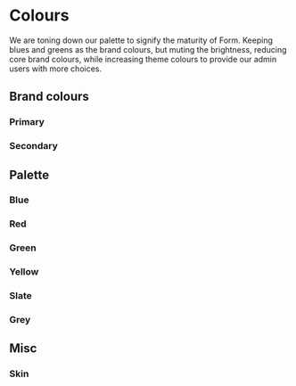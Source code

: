 
<Meta title="Foundation/Colours" />

# Colours

We are toning down our palette to signify the maturity of Form. Keeping blues and greens as the brand colours, but muting the brightness, reducing core brand colours, while increasing theme colours to provide our admin users with more choices.

## Brand colours

### Primary

<Story name="Brand/Primary">
  <ColourTable
    label="Brand primary colours"
    colours={[
      { palette: 'brand.primary', shade: '50' },
      { palette: 'brand.primary', shade: '100' },
      { palette: 'brand.primary', shade: '200' },
      { palette: 'brand.primary', shade: '300' },
      { palette: 'brand.primary', shade: '400' },
      { palette: 'brand.primary', shade: '500' },
      { palette: 'brand.primary', shade: '600' },
      { palette: 'brand.primary', shade: '700' },
      { palette: 'brand.primary', shade: '800' },
      { palette: 'brand.primary', shade: '900' },
    ]}
  />
</Story>

### Secondary

<Story name="Brand/Secondary">
  <ColourTable
    label="Brand secondary colours"
    colours={[
      { palette: 'brand.secondary', shade: '50' },
      { palette: 'brand.secondary', shade: '100' },
      { palette: 'brand.secondary', shade: '200' },
      { palette: 'brand.secondary', shade: '300' },
      { palette: 'brand.secondary', shade: '400' },
      { palette: 'brand.secondary', shade: '500' },
      { palette: 'brand.secondary', shade: '600' },
      { palette: 'brand.secondary', shade: '700' },
      { palette: 'brand.secondary', shade: '800' },
      { palette: 'brand.secondary', shade: '900' },
    ]}
  />
</Story>

## Palette

### Blue

<Story name="Blue">
  <ColourTable
    label="Blue colours"
    colours={[
      { palette: 'blue', shade: '50' },
      { palette: 'blue', shade: '100' },
      { palette: 'blue', shade: '200' },
      { palette: 'blue', shade: '300' },
      { palette: 'blue', shade: '400' },
      { palette: 'blue', shade: '500' },
      { palette: 'blue', shade: '600' },
      { palette: 'blue', shade: '700' },
      { palette: 'blue', shade: '800' },
      { palette: 'blue', shade: '900' },
    ]}
  />
</Story>

### Red

<Story name="Red">
  <ColourTable
    label="Red colours"
    colours={[
      { palette: 'red', shade: '50' },
      { palette: 'red', shade: '100' },
      { palette: 'red', shade: '200' },
      { palette: 'red', shade: '300' },
      { palette: 'red', shade: '400' },
      { palette: 'red', shade: '500' },
      { palette: 'red', shade: '600' },
      { palette: 'red', shade: '700' },
      { palette: 'red', shade: '800' },
      { palette: 'red', shade: '900' },
    ]}
  />
</Story>

### Green

<Story name="Green">
  <ColourTable
    label="Green colours"
    colours={[
      { palette: 'green', shade: '50' },
      { palette: 'green', shade: '100' },
      { palette: 'green', shade: '200' },
      { palette: 'green', shade: '300' },
      { palette: 'green', shade: '400' },
      { palette: 'green', shade: '500' },
      { palette: 'green', shade: '600' },
      { palette: 'green', shade: '700' },
      { palette: 'green', shade: '800' },
      { palette: 'green', shade: '900' },
    ]}
  />
</Story>

### Yellow

<Story name="Yellow">
  <ColourTable
    label="Yellow colours"
    colours={[
      { palette: 'yellow', shade: '50' },
      { palette: 'yellow', shade: '100' },
      { palette: 'yellow', shade: '200' },
      { palette: 'yellow', shade: '300' },
      { palette: 'yellow', shade: '400' },
      { palette: 'yellow', shade: '500' },
      { palette: 'yellow', shade: '600' },
      { palette: 'yellow', shade: '700' },
      { palette: 'yellow', shade: '800' },
      { palette: 'yellow', shade: '900' },
    ]}
  />
</Story>

### Slate

<Story name="Slate">
  <ColourTable
    label="Slate colours"
    colours={[
      { palette: 'slate', shade: '50' },
      { palette: 'slate', shade: '100' },
      { palette: 'slate', shade: '200' },
      { palette: 'slate', shade: '300' },
      { palette: 'slate', shade: '400' },
      { palette: 'slate', shade: '500' },
      { palette: 'slate', shade: '600' },
      { palette: 'slate', shade: '700' },
      { palette: 'slate', shade: '800' },
      { palette: 'slate', shade: '900' },
    ]}
  />
</Story>

### Grey

<Story name="Grey">
  <ColourTable
    label="Grey colours"
    colours={[
      { palette: 'grey', shade: '50' },
      { palette: 'grey', shade: '100' },
      { palette: 'grey', shade: '200' },
      { palette: 'grey', shade: '300' },
      { palette: 'grey', shade: '400' },
      { palette: 'grey', shade: '500' },
      { palette: 'grey', shade: '600' },
      { palette: 'grey', shade: '700' },
      { palette: 'grey', shade: '800' },
      { palette: 'grey', shade: '900' },
    ]}
  />
</Story>

## Misc

### Skin

<Story name="Skin">
  <ColourTable
    label="Skin colours"
    colours={[
      { palette: 'skin', shade: '1base' },
      { palette: 'skin', shade: '1shadow' },
      { palette: 'skin', shade: '2base' },
      { palette: 'skin', shade: '2shadow' },
      { palette: 'skin', shade: '3base' },
      { palette: 'skin', shade: '3shadow' },
      { palette: 'skin', shade: '4base' },
      { palette: 'skin', shade: '4shadow' },
      { palette: 'skin', shade: '5base' },
      { palette: 'skin', shade: '5shadow' },
      { palette: 'skin', shade: '6base' },
      { palette: 'skin', shade: '6shadow' },
    ]}
  />
</Story>
